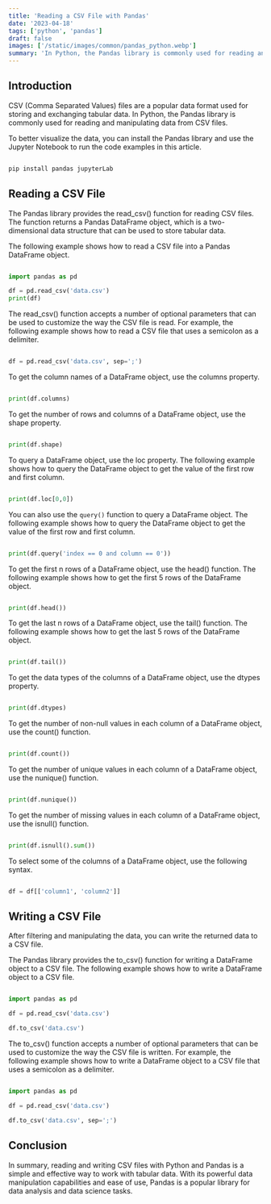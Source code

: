 ```yaml
---
title: 'Reading a CSV File with Pandas'
date: '2023-04-18'
tags: ['python', 'pandas']
draft: false
images: ['/static/images/common/pandas_python.webp']
summary: 'In Python, the Pandas library is commonly used for reading and manipulating data from CSV files'
---
```


<TableOfContents toc={props.toc} asDisclosure={true} />

## Introduction

CSV (Comma Separated Values) files are a popular data format used for storing and exchanging tabular data. In Python, the Pandas library is commonly used for reading and manipulating data from CSV files.

To better visualize the data, you can install the Pandas library and use the Jupyter Notebook to run the code examples in this article.

```bash

pip install pandas jupyterLab

```

## Reading a CSV File

The Pandas library provides the read_csv() function for reading CSV files. The function returns a Pandas DataFrame object, which is a two-dimensional data structure that can be used to store tabular data.

The following example shows how to read a CSV file into a Pandas DataFrame object.

```python

import pandas as pd

df = pd.read_csv('data.csv')
print(df)

```

The read_csv() function accepts a number of optional parameters that can be used to customize the way the CSV file is read. For example, the following example shows how to read a CSV file that uses a semicolon as a delimiter.

```python

df = pd.read_csv('data.csv', sep=';')

```

To get the column names of a DataFrame object, use the columns property.

```python

print(df.columns)

```

To get the number of rows and columns of a DataFrame object, use the shape property.

```python

print(df.shape)

```

To query a DataFrame object, use the loc property. The following example shows how to query the DataFrame object to get the value of the first row and first column.

```python

print(df.loc[0,0])

```

You can also use the `query()` function to query a DataFrame object. The following example shows how to query the DataFrame object to get the value of the first row and first column.

```python

print(df.query('index == 0 and column == 0'))

```

To get the first n rows of a DataFrame object, use the head() function. The following example shows how to get the first 5 rows of the DataFrame object.

```python

print(df.head())

```

To get the last n rows of a DataFrame object, use the tail() function. The following example shows how to get the last 5 rows of the DataFrame object.

```python

print(df.tail())

```

To get the data types of the columns of a DataFrame object, use the dtypes property.

```python

print(df.dtypes)

```

To get the number of non-null values in each column of a DataFrame object, use the count() function.

```python

print(df.count())

```

To get the number of unique values in each column of a DataFrame object, use the nunique() function.

```python

print(df.nunique())

```

To get the number of missing values in each column of a DataFrame object, use the isnull() function.

```python

print(df.isnull().sum())

```

To select some of the columns of a DataFrame object, use the following syntax.

```python

df = df[['column1', 'column2']]

```

## Writing a CSV File

After filtering and manipulating the data, you can write the returned data to a CSV file.

The Pandas library provides the to_csv() function for writing a DataFrame object to a CSV file. The following example shows how to write a DataFrame object to a CSV file.

```python

import pandas as pd

df = pd.read_csv('data.csv')

df.to_csv('data.csv')

```

The to_csv() function accepts a number of optional parameters that can be used to customize the way the CSV file is written. For example, the following example shows how to write a DataFrame object to a CSV file that uses a semicolon as a delimiter.

```python

import pandas as pd

df = pd.read_csv('data.csv')

df.to_csv('data.csv', sep=';')

```

## Conclusion

In summary, reading and writing CSV files with Python and Pandas is a simple and effective way to work with tabular data. With its powerful data manipulation capabilities and ease of use, Pandas is a popular library for data analysis and data science tasks.
